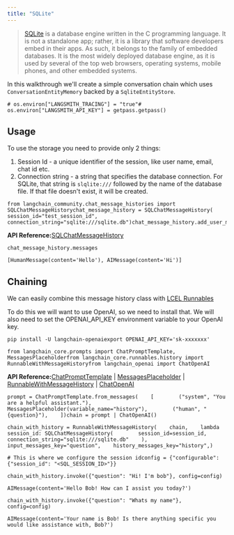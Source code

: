 ```yaml
---
title: "SQLite"
---
```


> [SQLite](https://en.wikipedia.org/wiki/SQLite) is a database engine written in the C programming language. It is not a standalone app; rather, it is a library that software developers embed in their apps. As such, it belongs to the family of embedded databases. It is the most widely deployed database engine, as it is used by several of the top web browsers, operating systems, mobile phones, and other embedded systems.

In this walkthrough we'll create a simple conversation chain which uses `ConversationEntityMemory` backed by a `SqliteEntityStore`.

```
# os.environ["LANGSMITH_TRACING"] = "true"# os.environ["LANGSMITH_API_KEY"] = getpass.getpass()
```

## Usage

To use the storage you need to provide only 2 things:

1. Session Id - a unique identifier of the session, like user name, email, chat id etc.
2. Connection string - a string that specifies the database connection. For SQLite, that string is `slqlite:///` followed by the name of the database file. If that file doesn't exist, it will be created.

```
from langchain_community.chat_message_histories import SQLChatMessageHistorychat_message_history = SQLChatMessageHistory(    session_id="test_session_id", connection_string="sqlite:///sqlite.db")chat_message_history.add_user_message("Hello")chat_message_history.add_ai_message("Hi")
```

**API Reference:**[SQLChatMessageHistory](https://python.langchain.com/api_reference/community/chat_message_histories/langchain_community.chat_message_histories.sql.SQLChatMessageHistory.html)

```
chat_message_history.messages
```

```
[HumanMessage(content='Hello'), AIMessage(content='Hi')]
```

## Chaining

We can easily combine this message history class with [LCEL Runnables](/src/oss/how_to/message_history)

To do this we will want to use OpenAI, so we need to install that. We will also need to set the OPENAI\_API\_KEY environment variable to your OpenAI key.

```
pip install -U langchain-openaiexport OPENAI_API_KEY='sk-xxxxxxx'
```

```
from langchain_core.prompts import ChatPromptTemplate, MessagesPlaceholderfrom langchain_core.runnables.history import RunnableWithMessageHistoryfrom langchain_openai import ChatOpenAI
```

**API Reference:**[ChatPromptTemplate](https://python.langchain.com/api_reference/core/prompts/langchain_core.prompts.chat.ChatPromptTemplate.html) | [MessagesPlaceholder](https://python.langchain.com/api_reference/core/prompts/langchain_core.prompts.chat.MessagesPlaceholder.html) | [RunnableWithMessageHistory](https://python.langchain.com/api_reference/core/runnables/langchain_core.runnables.history.RunnableWithMessageHistory.html) | [ChatOpenAI](https://python.langchain.com/api_reference/openai/chat_models/langchain_openai.chat_models.base.ChatOpenAI.html)

```
prompt = ChatPromptTemplate.from_messages(    [        ("system", "You are a helpful assistant."),        MessagesPlaceholder(variable_name="history"),        ("human", "{question}"),    ])chain = prompt | ChatOpenAI()
```

```
chain_with_history = RunnableWithMessageHistory(    chain,    lambda session_id: SQLChatMessageHistory(        session_id=session_id, connection_string="sqlite:///sqlite.db"    ),    input_messages_key="question",    history_messages_key="history",)
```

```
# This is where we configure the session idconfig = {"configurable": {"session_id": "<SQL_SESSION_ID>"}}
```

```
chain_with_history.invoke({"question": "Hi! I'm bob"}, config=config)
```

```
AIMessage(content='Hello Bob! How can I assist you today?')
```

```
chain_with_history.invoke({"question": "Whats my name"}, config=config)
```

```
AIMessage(content='Your name is Bob! Is there anything specific you would like assistance with, Bob?')
```

